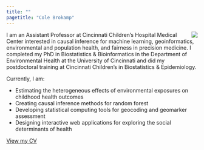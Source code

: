 ```yaml
---
title: ""
pagetitle: "Cole Brokamp"
---
```


<img src='figs/cole_circle.png' align='right' style="max-height: 250px; max-width: 250px;">

I am an Assistant Professor at Cincinnati Children's Hospital Medical Center interested in causal inference for machine learning, geoinformatics, environmental and population health, and fairness in precision medicine. I completed my PhD in Biostatistics & Bioinformatics in the Department of Environmental Health at the University of Cincinnati and did my postdoctoral training at Cincinnati Children's in Biostatistics & Epidemiology.

Currently, I am:

- Estimating the heterogeneous effects of environmental exposures on childhood health outcomes
- Creating causal inference methods for random forest
- Developing statistical computing tools for geocoding and geomarker assessment
- Designing interactive web applications for exploring the social determinants of health

[View my CV](cv.pdf)
